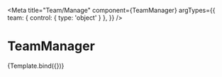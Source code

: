 
<Meta title="Team/Manage" component={TeamManager} argTypes={{
    team: { control: { type: 'object' } },
}} />


# TeamManager

<Canvas>
  <Story
    name="TeamManager"
    args={{
      team: {
        name: "Team 1",
        members: [
          {
            role: "admin",
            user: {
              id: "1",
              name: "User 1",
          },
        ],
      },
    }}
  >
    {Template.bind({})}
  </Story>
</Canvas>

